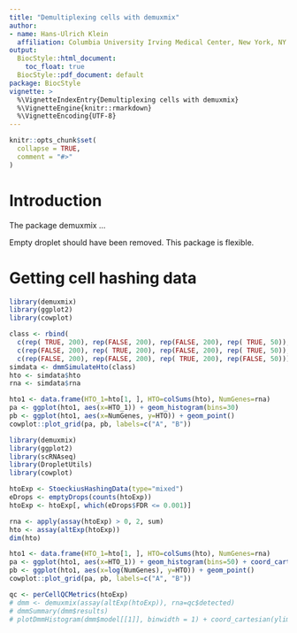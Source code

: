 ```yaml
---
title: "Demultiplexing cells with demuxmix"
author:
- name: Hans-Ulrich Klein
  affiliation: Columbia University Irving Medical Center, New York, NY
output:
  BiocStyle::html_document:
    toc_float: true
  BiocStyle::pdf_document: default
package: BiocStyle
vignette: >
  %\VignetteIndexEntry{Demultiplexing cells with demuxmix}
  %\VignetteEngine{knitr::rmarkdown}
  %\VignetteEncoding{UTF-8}
---
```


```r
knitr::opts_chunk$set(
  collapse = TRUE,
  comment = "#>"
)
```

# Introduction

The package demuxmix ...

Empty droplet should have been removed. This package is flexible.


# Getting cell hashing data

```r
library(demuxmix)
library(ggplot2)
library(cowplot)

class <- rbind(
  c(rep( TRUE, 200), rep(FALSE, 200), rep(FALSE, 200), rep( TRUE, 50)),
  c(rep(FALSE, 200), rep( TRUE, 200), rep(FALSE, 200), rep( TRUE, 50)),
  c(rep(FALSE, 200), rep(FALSE, 200), rep( TRUE, 200), rep(FALSE, 50)))
simdata <- dmmSimulateHto(class)
hto <- simdata$hto
rna <- simdata$rna

hto1 <- data.frame(HTO_1=hto[1, ], HTO=colSums(hto), NumGenes=rna)
pa <- ggplot(hto1, aes(x=HTO_1)) + geom_histogram(bins=30)
pb <- ggplot(hto1, aes(x=NumGenes, y=HTO)) + geom_point()
cowplot::plot_grid(pa, pb, labels=c("A", "B"))
```


```r
library(demuxmix)
library(ggplot2)
library(scRNAseq)
library(DropletUtils)
library(cowplot)

htoExp <- StoeckiusHashingData(type="mixed")
eDrops <- emptyDrops(counts(htoExp))
htoExp <- htoExp[, which(eDrops$FDR <= 0.001)]

rna <- apply(assay(htoExp) > 0, 2, sum)
hto <- assay(altExp(htoExp))
dim(hto)

hto1 <- data.frame(HTO_1=hto[1, ], HTO=colSums(hto), NumGenes=rna)
pa <- ggplot(hto1, aes(x=HTO_1)) + geom_histogram(bins=50) + coord_cartesian(ylim=c(0, 200))
pb <- ggplot(hto1, aes(x=log(NumGenes), y=HTO)) + geom_point()
cowplot::plot_grid(pa, pb, labels=c("A", "B"))
```



```r
qc <- perCellQCMetrics(htoExp)
# dmm <- demuxmix(assay(altExp(htoExp)), rna=qc$detected)
# dmmSummary(dmm$results)
# plotDmmHistogram(dmm$model[[1]], binwidth = 1) + coord_cartesian(ylim=c(0, 0.02), xlim=c(0, 150))
```
